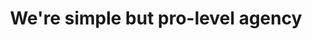 ---
image: "/assets/imgs/gallery/img-s-30.jpg"
title: "We're simple but pro-level agency"
description: "Theme Builder, you have complete control over the {static elements} of your website"
btn_text: "Learn More"
bgImage: "/assets/imgs/gallery/img-s-31.jpg"
---